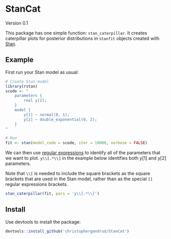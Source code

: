 StanCat
===

Version 0.1

This package has one simple function: `stan_caterpillar`. It creates
caterpillar plots for posterior distributions in `stanfit` objects created
with [Stan](http://mc-stan.org/).

## Example

First run your Stan model as usual:

```r
# Create Stan model
library(rstan)
scode <- "
    parameters {
        real y[2];
    }
    model {
        y[1] ~ normal(0, 1);
        y[2] ~ double_exponential(0, 2);
    }
"

# Run
fit <- stan(model_code = scode, iter = 10000, verbose = FALSE)
```

We can then use
[regular expressions](http://stat.ethz.ch/R-manual/R-devel/library/base/html/regex.html)
to identify all of the parameters that we want to plot. `y\\[.*\\]` in the example
below identifies both y[1] and y[2] parameters.

Note that `\\[` is needed to include the square brackets as the square brackets
that are used in the Stan model, rather than as the special `[]` regular
expressions brackets.

```r
stan_caterpillar(fit, pars = 'y\\[.*\\]')
```


## Install

Use devtools to install the package:

```r
devtools::install_github('christophergandrud/StanCat')
```
